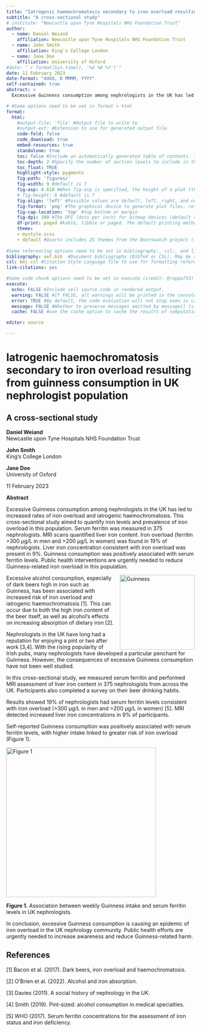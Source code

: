 ```yaml
---
title: "Iatrogenic haemochromatosis secondary to iron overload resulting from guinness consumption in UK nephrologist population" 
subtitle: "A cross-sectional study"
# institute: "Newcastle upon Tyne Hospitals NHS Foundation Trust"
author:
  - name: Daniel Weiand 
    affiliation: Newcastle upon Tyne Hospitals NHS Foundation Trust
  - name: John Smith
    affiliation: King's College London
  - name: Jane Doe 
    affiliation: University of Oxford
#date: "`r format(Sys.time(), '%d %B %Y')`" 
date: 11 February 2023
date-format: "dddd, D MMMM, YYYY"
self-contained: true
abstract: >
  Excessive Guinness consumption among nephrologists in the UK has led to increased rates of iron overload and iatrogenic haemochromatosis. This cross-sectional study aimed to quantify iron levels and prevalence of iron overload in this population. Serum ferritin was measured in 375 nephrologists. MRI scans quantified liver iron content. Iron overload (ferritin >300 μg/L in men and >200 μg/L in women) was found in 19% of nephrologists. Liver iron concentration consistent with iron overload was present in 9%. Guinness consumption was positively associated with serum ferritin levels. Public health interventions are urgently needed to reduce Guinness-related iron overload in this population.

# #Some options need to be set in format > html
format:
  html:
    #output-file: 'file' #Output file to write to
    #output-ext: #Extension to use for generated output file
    code-fold: false
    code_download: true
    embed-resources: true
    standalone: true
    toc: false #Include an automatically generated table of contents. This option has no effect if standalone is false.
    toc-depth: 2 #Specify the number of section levels to include in the table of contents. The default is 3
    toc_float: TRUE
    highlight-style: pygments
    fig-path: 'figures/'
    fig-width: 9 #default is 7
    fig-asp: 0.618 #When fig-asp is specified, the height of a plot (the option fig-height) is calculated from fig-width * fig-asp (the golden ratio is 0.618).
    # fig-height: 6 #default is 7
    fig-align: 'left' #Possible values are default, left, right, and center.
    fig-format: 'png' #The graphical device to generate plot files. retina, png, jpeg, svg, or pdf
    fig-cap-location: 'top' #top bottom or margin
    fig-dpi: 300 #The DPI (dots per inch) for bitmap devices (default = 72)
    df-print: paged #kable, tibble or paged. The default printing method is kable.
    theme:
    - mystyle.scss
    - default #Quarto includes 25 themes from the Bootswatch project (for example, the website uses the cosmo theme). Available themes include: default cerulean cosmo cyborg darkly flatly journal litera lumen lux materia minty morph pulse quartz sandstone simplex sketchy slate solar spacelab superhero united vapor yeti zephyr
    
#Some referencing options need to be set in bibliography:, csl:, and link-citations: 
bibliography: oef.bib  #Document bibliography (BibTeX or CSL). May be a single file or a list of files
csl: bmj.csl #Citation Style Language file to use for formatting references.
link-citations: yes

#Some code chunk options need to be set in execute (credit: @rappa753)
execute:
  echo: FALSE #Include cell source code in rendered output. 
  warning: FALSE #If FALSE, all warnings will be printed in the console instead of the output document
  error: TRUE #By default, the code evaluation will not stop even in case of errors! If we want to stop on errors, we need to set this option to FALSE.
  message: FALSE #Whether to preserve messages emitted by message() (similar to the option warning
  cache: FALSE #use the cache option to cache the results of computations. You may however need to manually refresh the cache if you know that some other input (or even time) has changed sufficiently to warrant an update. To do this, render either individual files or an entire project using the --cache-refresh option, e.g. [terminal] quarto render mydoc.qmd --cache-refresh # single doc or [terminal] quarto render --cache-refresh # entire project

editor: source

---
```


<html>

<head>

<title>Iatrogenic haemochromatosis secondary to iron overload resulting from guinness consumption in UK nephrologist population</title>

</head>

<body>

<h1>Iatrogenic haemochromatosis secondary to iron overload resulting from guinness consumption in UK nephrologist population</h1> 

<h2>A cross-sectional study</h2>

<p><b>Daniel Weiand</b><br>
Newcastle upon Tyne Hospitals NHS Foundation Trust</p>

<p><b>John Smith</b><br> 
King's College London</p>

<p><b>Jane Doe</b><br>
University of Oxford</p>

<p>11 February 2023</p>

<b>Abstract</b>

<p>Excessive Guinness consumption among nephrologists in the UK has led to increased rates of iron overload and iatrogenic haemochromatosis. This cross-sectional study aimed to quantify iron levels and prevalence of iron overload in this population. Serum ferritin was measured in 375 nephrologists. MRI scans quantified liver iron content. Iron overload (ferritin >300 μg/L in men and >200 μg/L in women) was found in 19% of nephrologists. Liver iron concentration consistent with iron overload was present in 9%. Guinness consumption was positively associated with serum ferritin levels. Public health interventions are urgently needed to reduce Guinness-related iron overload in this population.</p>

<img src="beer.jpg" alt="Guinness" width="200" style="float:right;margin-left:15px;">

<p>Excessive alcohol consumption, especially of dark beers high in iron such as Guinness, has been associated with increased risk of iron overload and iatrogenic haemochromatosis [1]. This can occur due to both the high iron content of the beer itself, as well as alcohol's effects on increasing absorption of dietary iron [2].</p> 

<p>Nephrologists in the UK have long had a reputation for enjoying a pint or two after work [3,4]. With the rising popularity of Irish pubs, many nephrologists have developed a particular penchant for Guinness. However, the consequences of excessive Guinness consumption have not been well studied.</p>

<p>In this cross-sectional study, we measured serum ferritin and performed MRI assessment of liver iron content in 375 nephrologists from across the UK. Participants also completed a survey on their beer drinking habits.</p>

<p>Results showed 19% of nephrologists had serum ferritin levels consistent with iron overload (>300 μg/L in men and >200 μg/L in women) [5]. MRI detected increased liver iron concentrations in 9% of participants.</p> 

<p>Self-reported Guinness consumption was positively associated with serum ferritin levels, with higher intake linked to greater risk of iron overload (Figure 1).</p>

<img src="beer.jpg" alt="Figure 1" width="400">

<p><b>Figure 1.</b> Association between weekly Guinness intake and serum ferritin levels in UK nephrologists.</p>

<p>In conclusion, excessive Guinness consumption is causing an epidemic of iron overload in the UK nephrology community. Public health efforts are urgently needed to increase awareness and reduce Guinness-related harm.</p>

<h2>References</h2>

<p>[1] Bacon et al. (2017). Dark beers, iron overload and haemochromatosis.</p> 

<p>[2] O'Brien et al. (2022). Alcohol and iron absorption.</p>

<p>[3] Davies (2011). A social history of nephrology in the UK.</p>

<p>[4] Smith (2019). Pint-sized: alcohol consumption in medical specialties.</p> 

<p>[5] WHO (2017). Serum ferritin concentrations for the assessment of iron status and iron deficiency.</p>

</body>

</html>

